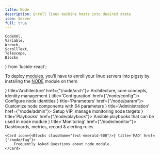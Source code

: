 ```yaml
---
title: Node
description: Enroll linux machine hosts into desired state
icon: Server
full: true
---
```


    CodeXml,
    Variable,
    Wrench,
    ScrollText,
    Telescope,
    Blocks
} from 'lucide-react';

To deploy [modules](/docs/intro/module), you'll have to enroll your linux servers into pigsty by installing the [NODE](/node) module on them.


<Cards>
    <Card icon={<Blocks className="text-red-600"/>} title='Architecture' href={"/node/arch"}>
        Architecture, core concepts, identity management
    </Card>
    <Card icon={<CodeXml className="text-sky-700"/>} title='Configuration' href={"/node/config"}>
        Configure node identities
    </Card>
    <Card icon={<Variable className="text-amber-500"/>} title='Parameters' href={"/node/param"}>
        Customize node components with 64 parameters
    </Card>
    <Card icon={<Wrench className={"text-violet-500"}/>} title='Administration' href={"/node/admin"}>
        Setup VIP, manage monitoring node targets
    </Card>
    <Card icon={<ScrollText className="text-blue-400"/>} title='Playbooks' href={"/node/playbook"}>
        Ansible playbooks that can be used in node module
    </Card>
    <Card icon={<Telescope className="text-orange-600"/>} title='Monitoring' href={"/node/monitor"}>
        Dashboards, metrics, record & alerting rules.
    </Card>

    <Card icon={<Blocks className="text-emerald-600"/>} title='FAQ' href={"/node/faq"}>
        Frequently Asked Questions about node module
    </Card>
</Cards>

